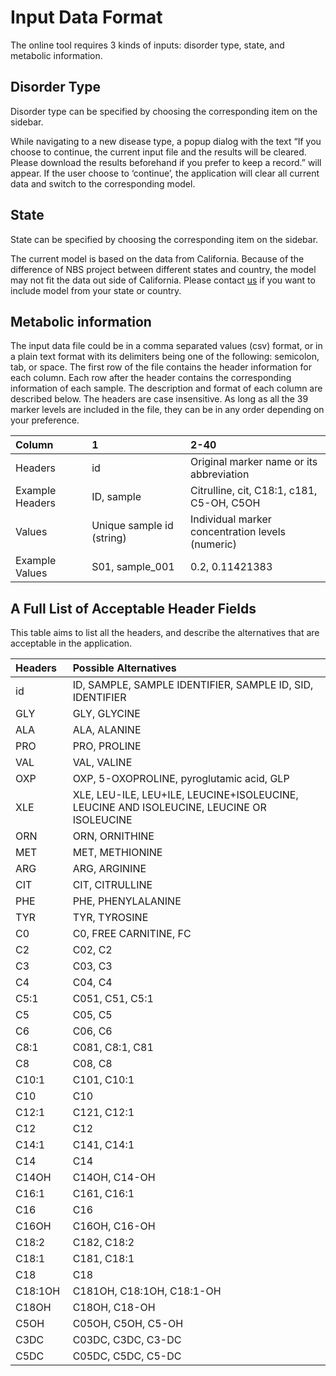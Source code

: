 # Input Data Format {#dataformat}

The online tool requires 3 kinds of inputs: disorder type, state, and metabolic information.

## Disorder Type
Disorder type can be specified by choosing the corresponding item on the sidebar. 

While navigating to a new disease type, a popup dialog with the text "If you choose to continue, the current input file and the results will be cleared. Please download the results beforehand if you prefer to keep a record." will appear. If the user choose to 'continue', the application will clear all current data and switch to the corresponding model.

## State
State can be specified by choosing the corresponding item on the sidebar. 

The current model is based on the data from California. Because of the difference of NBS project between different states and country, the model may not fit the data out side of California. Please contact [us](mailto:gang.peng@yale.edu) if you want to include model from your state or country. 

## Metabolic information
The input data file could be in a comma separated values (csv) format, or in a plain text format with its delimiters being one of the following: semicolon, tab, or space. The first row of the file contains the header information for each column. Each row after the header contains the corresponding information of each sample. 
The description and format of each column are described below. The headers are case insensitive. As long as all the 39 marker levels are included in the file, they can be in any order depending on your preference.

| Column         | 1    | 2-40   |
|:-------------------|:-------------------------|:------------------------------------|
| Headers | id | Original marker name or its abbreviation |
| Example Headers | ID, sample | Citrulline, cit, C18:1, c181, C5-OH, C5OH |
| Values | Unique sample id (string) | Individual marker concentration levels (numeric) |
| Example Values | S01, sample_001 | 0.2, 0.11421383 |

## A Full List of Acceptable Header Fields

This table aims to list all the headers, and describe the alternatives that are acceptable in the application. 

| Headers | Possible Alternatives |
|:-----------|:-----------------------------------------------------|
|id|ID, SAMPLE, SAMPLE IDENTIFIER, SAMPLE ID, SID, IDENTIFIER|
|GLY|GLY, GLYCINE|
|ALA|ALA, ALANINE|
|PRO|PRO, PROLINE|
|VAL|VAL, VALINE|
|OXP|OXP, 5-OXOPROLINE, pyroglutamic acid, GLP|
|XLE|XLE, LEU-ILE, LEU+ILE, LEUCINE+ISOLEUCINE, LEUCINE AND ISOLEUCINE, LEUCINE OR ISOLEUCINE|
|ORN|ORN, ORNITHINE|
|MET|MET, METHIONINE|
|ARG|ARG, ARGININE|
|CIT|CIT, CITRULLINE|
|PHE|PHE, PHENYLALANINE|
|TYR|TYR, TYROSINE|
|C0|C0, FREE CARNITINE, FC|
|C2|C02, C2|
|C3|C03, C3|
|C4|C04, C4|
|C5:1|C051, C51, C5:1|
|C5|C05, C5|
|C6|C06, C6|
|C8:1|C081, C8:1, C81|
|C8|C08, C8|
|C10:1|C101, C10:1|
|C10|C10|
|C12:1|C121, C12:1|
|C12|C12|
|C14:1|C141, C14:1|
|C14|C14|
|C14OH|C14OH, C14-OH|
|C16:1|C161, C16:1|
|C16|C16|
|C16OH|C16OH, C16-OH|
|C18:2|C182, C18:2|
|C18:1|C181, C18:1|
|C18|C18|
|C18:1OH|C181OH, C18:1OH, C18:1-OH|
|C18OH|C18OH, C18-OH|
|C5OH|C05OH, C5OH, C5-OH|
|C3DC|C03DC, C3DC, C3-DC|
|C5DC|C05DC, C5DC, C5-DC|


